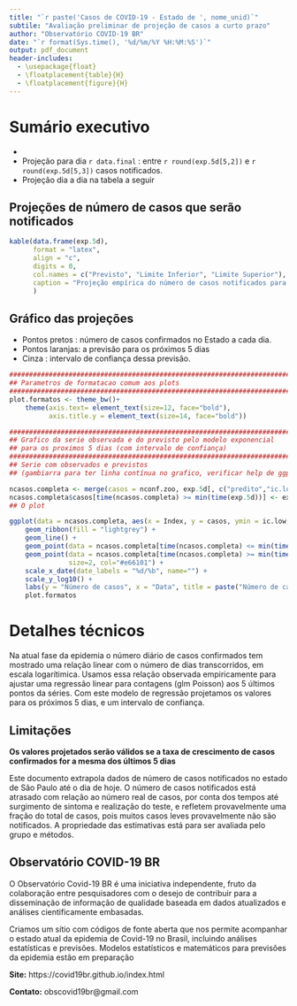 ```yaml
---
title: "`r paste('Casos de COVID-19 - Estado de ', nome_unid)`"
subtile: "Avaliação preliminar de projeção de casos a curto prazo"
author: "Observatório COVID-19 BR"
date: "`r format(Sys.time(), '%d/%m/%Y %H:%M:%S')`"
output: pdf_document
header-includes:
  - \usepackage{float}
  - \floatplacement{table}{H}
  - \floatplacement{figure}{H}
---
```


# Sumário executivo

* 
* Projeção para dia `r data.final` : 
entre `r round(exp.5d[5,2])` e `r round(exp.5d[5,3])` casos notificados.
* Projeção dia a dia na tabela a seguir

## Projeções de número de casos que serão notificados

```r

kable(data.frame(exp.5d),
      format = "latex",
      align = "c",
      digits = 0,
      col.names = c("Previsto", "Limite Inferior", "Limite Superior"),
      caption = "Projeção empírica do número de casos notificados para os próximos 5 dias."
      )

```

## Gráfico das projeções

* Pontos pretos : número de casos confirmados no Estado a cada dia.
* Pontos laranjas: a previsão para os próximos 5 dias
* Cinza : intervalo de confiança dessa previsão. 

```r
################################################################################
## Parametros de formatacao comum aos plots
################################################################################
plot.formatos <- theme_bw()+
    theme(axis.text= element_text(size=12, face="bold"),
          axis.title.y = element_text(size=14, face="bold"))

################################################################################
## Grafico da serie observada e do previsto pelo modelo exponencial
## para os proximos 5 dias (com intervalo de confiança)
################################################################################
## Serie com observados e previstos
## (gambiarra para ter linha contínua no grafico, verificar help de ggplot.zoo)

ncasos.completa <- merge(casos = nconf.zoo, exp.5d[, c("predito","ic.low","ic.upp")])
ncasos.completa$casos[time(ncasos.completa) >= min(time(exp.5d))] <- exp.5d$predito[time(exp.5d) >= min(time(exp.5d))]
## O plot

ggplot(data = ncasos.completa, aes(x = Index, y = casos, ymin = ic.low, ymax = ic.upp)) +
    geom_ribbon(fill = "lightgrey") +
    geom_line() +
    geom_point(data = ncasos.completa[time(ncasos.completa) <= min(time(exp.5d))], size = 2) +
    geom_point(data = ncasos.completa[time(ncasos.completa) >= min(time(exp.5d))],
               size=2, col="#e66101") +
    scale_x_date(date_labels = "%d/%b", name="") +
    scale_y_log10() +
    labs(y = "Número de casos", x = "Data", title = paste("Número de casos notificados em escala logarítimica - ", nome_unid)) +
    plot.formatos

```


# Detalhes técnicos

Na atual fase da epidemia o número diário de casos confirmados tem
mostrado uma relação linear com o número de dias transcorridos, em
escala logarítimica. Usamos essa relação observada empiricamente para
ajustar uma regressão linear para contagens (glm Poisson) aos 5
últimos pontos da séries. Com este modelo de regressão projetamos os
valores para os próximos 5 dias, e um intervalo de confiança.

## Limitações

**Os valores projetados serão válidos se a taxa de crescimento de casos
confirmados for a mesma dos últimos 5 dias**

Este documento extrapola dados de número de casos notificados no
estado de São Paulo até o dia de hoje. O número de casos notificados
está atrasado com relação ao número real de casos, por conta dos
tempos até surgimento de sintoma e realização do teste, e refletem
provavelmente uma fração do total de casos, pois muitos casos leves
provavelmente não são notificados. A propriedade das estimativas está
para ser avaliada pelo grupo e métodos.


## Observatório COVID-19 BR

O Observatório Covid-19 BR é uma iniciativa independente, fruto da
colaboração entre pesquisadores com o desejo de contribuir para a
disseminação de informação de qualidade baseada em dados atualizados e
análises cientificamente embasadas. 

Criamos um sítio com códigos de fonte aberta que nos permite
acompanhar o estado atual da epidemia de Covid-19 no Brasil, incluindo
análises estatísticas e previsões. Modelos estatísticos e matemáticos
para previsões da epidemia estão em preparação

**Site:** https://covid19br.github.io/index.html

**Contato:** obscovid19br@gmail.com


